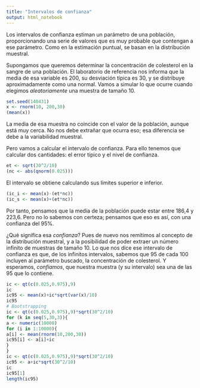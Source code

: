 ```yaml
---
title: "Intervalos de confianza"
output: html_notebook
---
```


Los intervalos de confianza estiman un parámetro de una población, proporcionando una serie de valores que es muy probable que contengan a ese parámetro. Como en la estimación puntual, se basan en la distribución muestral.

Supongamos que queremos determinar la concentración de colesterol en la sangre de una población. El laboratorio de referencia nos informa que la media de esa variable es 200, su desviación típica es 30, y se distribuye aproximadamente como una normal. Vamos a simular lo que ocurre cuando elegimos *aleatoriamente* una muestra de tamaño 10.

```r
set.seed(140431)
x <- rnorm(10, 200,30)
(mean(x))
```

La media de esa muestra no coincide con el valor de la población, aunque está muy cerca. No nos debe extrañar que ocurra eso; esa diferencia se debe a la variabilidad muestral.

Pero vamos a calcular el intervalo de confianza. Para ello tenemos que calcular dos cantidades: el error típico y el nivel de confianza.
```r
et <- sqrt(30^2/10)
(nc <- abs(qnorm(0.025)))
```

El intervalo se obtiene calculando sus límites superior e inferior.
```r
(ic_i <- mean(x)-(et*nc))
(ic_s <- mean(x)+(et*nc))
```

Por tanto, pensamos que la media de la población puede estar entre 186,4 y 223,6. Pero no lo sabemos con certeza; pensamos que eso es así, con una confianza del 95%.

¿Qué significa esa *confianza*? Pues de nuevo nos remitimos al concepto de la distribución muestral, y a la posibilidad de poder extraer un número infinito de muestras de tamaño 10. Lo que nos dice ese intervalo de confianza es que, de los infinitos intervalos, sabemos que 95 de cada 100 incluyen al parámetro buscado, la concentración de colesterol. Y esperamos, *confiamos*, que nuestra muestra (y su intervalo) sea una de las 95 que lo contiene.

```r
ic <- qt(c(0.025,0.975),9)
ic
ic95 <- mean(x)+ic*sqrt(var(x)/10)
ic95
# Bootstrapping
ic <- qt(c(0.025,0.975),9)*sqrt(30^2/10)
for (k in seq(5,30,3)){
a <- numeric(10000)
for (i in 1:10000){
a[i] <- mean(rnorm(10,200,30))
ic95[i] <- a[i]+ic
}
}
ic <- qt(c(0.025,0.975),9)*sqrt(30^2/10)
ic95 <- a+ic*sqrt(30^2/10)
ic
ic95[1]
length(ic95)

```

